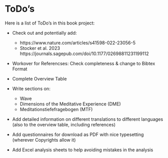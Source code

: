 
# ToDo's {-}

Here is a list of ToDo's in this book project:

* Check out and potentially add: 
  * https://www.nature.com/articles/s41598-022-23056-5
  * Stocker et al. 2023 https://journals.sagepub.com/doi/10.1177/02698811231199112
* Workover for Referencses: Check completeness & change to Bibtex Format
* Complete Overview Table
* Write sections on:
  * Wave
  * Dimensions of the Meditative Experience (DME)
  * Meditationstiefefragebogen (MTF)  
  
* Add detailed information on different translations to different languages (also to the overview table, including references)

* Add questionnaires for download as PDF with nice typesetting (wherever Copyrights allow it)
* Add Excel analysis sheets to help avoiding mistakes in the analysis



